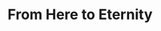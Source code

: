 ---
title: "From Here to Eternity"
subtitle: ""
creator: ""
categories: ["cds"]
featuredImage: "../src/assets/images/item/cds/DSC02996-2.png"
views: ["../src/assets/images/item/cds/DSC02996-2.png"]
nextItem: []
---